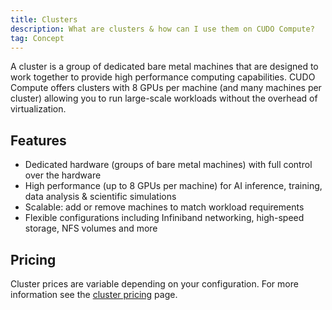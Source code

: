 ```yaml
---
title: Clusters
description: What are clusters & how can I use them on CUDO Compute?
tag: Concept
---
```


A cluster is a group of dedicated bare metal machines that are designed to work together to provide high performance computing capabilities. CUDO Compute offers clusters with 8 GPUs per machine (and many machines per cluster) allowing you to run large-scale workloads without the overhead of virtualization.

## Features

- Dedicated hardware (groups of bare metal machines) with full control over the hardware
- High performance (up to 8 GPUs per machine) for AI inference, training, data analysis & scientific simulations
- Scalable: add or remove machines to match workload requirements
- Flexible configurations including Infiniband networking, high-speed storage, NFS volumes and more

## Pricing

Cluster prices are variable depending on your configuration. For more information see the [cluster pricing](https://www.cudocompute.com/pricing/clusters) page.
